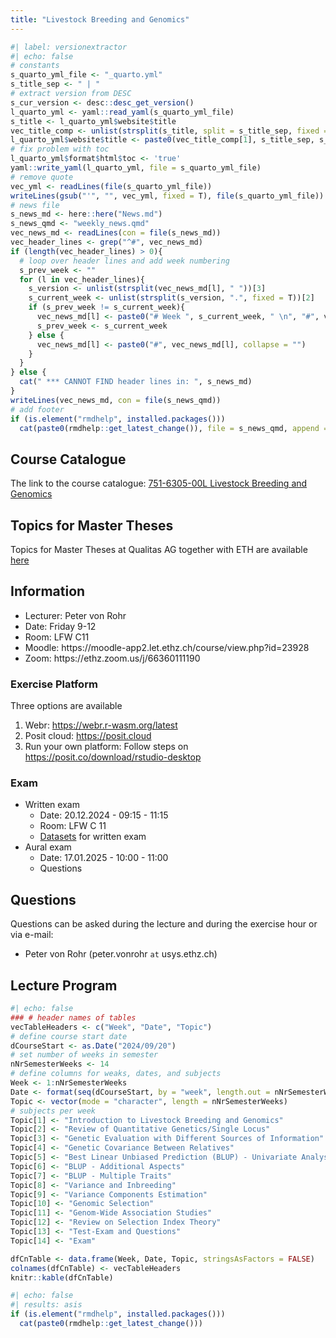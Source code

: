 ```yaml
---
title: "Livestock Breeding and Genomics"
---
```


```r
#| label: versionextractor
#| echo: false
# constants
s_quarto_yml_file <- "_quarto.yml"
s_title_sep <- " | "
# extract version from DESC
s_cur_version <- desc::desc_get_version()
l_quarto_yml <- yaml::read_yaml(s_quarto_yml_file)
s_title <- l_quarto_yml$website$title
vec_title_comp <- unlist(strsplit(s_title, split = s_title_sep, fixed = T))
l_quarto_yml$website$title <- paste0(vec_title_comp[1], s_title_sep, s_cur_version, collapse = "")
# fix problem with toc
l_quarto_yml$format$html$toc <- 'true'
yaml::write_yaml(l_quarto_yml, file = s_quarto_yml_file)
# remove quote
vec_yml <- readLines(file(s_quarto_yml_file))
writeLines(gsub("'", "", vec_yml, fixed = T), file(s_quarto_yml_file))
# news file
s_news_md <- here::here("News.md")
s_news_qmd <- "weekly_news.qmd"
vec_news_md <- readLines(con = file(s_news_md))
vec_header_lines <- grep("^#", vec_news_md)
if (length(vec_header_lines) > 0){
  # loop over header lines and add week numbering
  s_prev_week <- ""
  for (l in vec_header_lines){
    s_version <- unlist(strsplit(vec_news_md[l], " "))[3]
    s_current_week <- unlist(strsplit(s_version, ".", fixed = T))[2]
    if (s_prev_week != s_current_week){
      vec_news_md[l] <- paste0("# Week ", s_current_week, " \n", "#", vec_news_md[l], collapse = "")
      s_prev_week <- s_current_week
    } else {
      vec_news_md[l] <- paste0("#", vec_news_md[l], collapse = "")
    }
  }
} else {
  cat(" *** CANNOT FIND header lines in: ", s_news_md)
}
writeLines(vec_news_md, con = file(s_news_qmd))
# add footer
if (is.element("rmdhelp", installed.packages()))
  cat(paste0(rmdhelp::get_latest_change()), file = s_news_qmd, append = T)

```


## Course Catalogue
The link to the course catalogue: [751-6305-00L  Livestock Breeding and Genomics](https://www.vvz.ethz.ch/Vorlesungsverzeichnis/lerneinheit.view?lerneinheitId=182596&semkez=2024W&ansicht=LEHRVERANSTALTUNGEN&lang=en)


## Topics for Master Theses
Topics for Master Theses at Qualitas AG together with ETH are available [here](https://charlotte-ngs.github.io/lbgfs2024/topics_msc_intern/topics_msc_intern.html)


## Information
- Lecturer: Peter von Rohr
- Date: Friday 9-12
- Room: LFW C11 
- Moodle: https://moodle-app2.let.ethz.ch/course/view.php?id=23928
- Zoom: https://ethz.zoom.us/j/66360111190


### Exercise Platform
Three options are available

1. Webr: [https://webr.r-wasm.org/latest](https://webr.r-wasm.org/latest)
2. Posit cloud: [https://posit.cloud](https://posit.cloud)
3. Run your own platform: Follow steps on [https://posit.co/download/rstudio-desktop](https://posit.co/download/rstudio-desktop)


### Exam
- Written exam
    + Date: 20.12.2024 - 09:15 - 11:15
    + Room: LFW C 11
    + [Datasets](https://charlotte-ngs.github.io/lbgfs2024/exam/20241220_exam_datasets.html) for written exam
- Aural exam
    + Date: 17.01.2025 - 10:00 - 11:00
    + Questions


## Questions
Questions can be asked during the lecture and during the exercise hour or via e-mail: 

- Peter von Rohr (peter.vonrohr `at` usys.ethz.ch)


## Lecture Program
```r
#| echo: false
### # header names of tables
vecTableHeaders <- c("Week", "Date", "Topic")
# define course start date
dCourseStart <- as.Date("2024/09/20")
# set number of weeks in semester
nNrSemesterWeeks <- 14
# define columns for weaks, dates, and subjects
Week <- 1:nNrSemesterWeeks
Date <- format(seq(dCourseStart, by = "week", length.out = nNrSemesterWeeks), "%d.%m")
Topic <- vector(mode = "character", length = nNrSemesterWeeks)
# subjects per week
Topic[1] <- "Introduction to Livestock Breeding and Genomics"
Topic[2] <- "Review of Quantitative Genetics/Single Locus"
Topic[3] <- "Genetic Evaluation with Different Sources of Information"
Topic[4] <- "Genetic Covariance Between Relatives"
Topic[5] <- "Best Linear Unbiased Prediction (BLUP) - Univariate Analysis"
Topic[6] <- "BLUP - Additional Aspects"
Topic[7] <- "BLUP - Multiple Traits"
Topic[8] <- "Variance and Inbreeding"
Topic[9] <- "Variance Components Estimation"
Topic[10] <- "Genomic Selection"
Topic[11] <- "Genom-Wide Association Studies"
Topic[12] <- "Review on Selection Index Theory"
Topic[13] <- "Test-Exam and Questions"
Topic[14] <- "Exam"

dfCnTable <- data.frame(Week, Date, Topic, stringsAsFactors = FALSE)
colnames(dfCnTable) <- vecTableHeaders
knitr::kable(dfCnTable)
```



```r
#| echo: false
#| results: asis
if (is.element("rmdhelp", installed.packages()))
  cat(paste0(rmdhelp::get_latest_change()))
```

